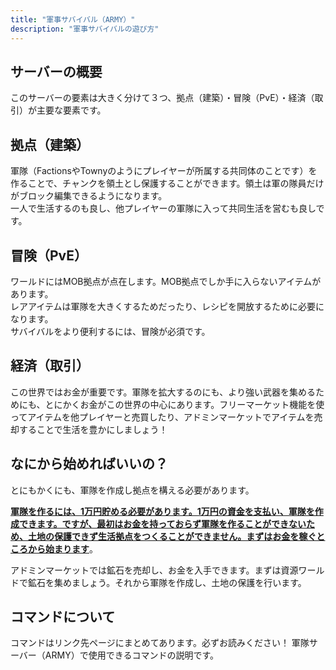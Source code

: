 ```yaml
---
title: "軍事サバイバル（ARMY）"
description: "軍事サバイバルの遊び方"
---
```


## サーバーの概要

このサーバーの要素は大きく分けて３つ、拠点（建築）・冒険（PvE）・経済（取引）が主要な要素です。

## 拠点（建築）

軍隊（FactionsやTownyのようにプレイヤーが所属する共同体のことです）を作ることで、チャンクを領土とし保護することができます。領土は軍の隊員だけがブロック編集できるようになります。\
一人で生活するのも良し、他プレイヤーの軍隊に入って共同生活を営むも良しです。

## 冒険（PvE）

ワールドにはMOB拠点が点在します。MOB拠点でしか手に入らないアイテムがあります。\
レアアイテムは軍隊を大きくするためだったり、レシピを開放するために必要になります。\
サバイバルをより便利するには、冒険が必須です。

## 経済（取引）

この世界ではお金が重要です。軍隊を拡大するのにも、より強い武器を集めるためにも、とにかくお金がこの世界の中心にあります。フリーマーケット機能を使ってアイテムを他プレイヤーと売買したり、アドミンマーケットでアイテムを売却することで生活を豊かにしましょう！

## なにから始めればいいの？

とにもかくにも、軍隊を作成し拠点を構える必要があります。

****<u><u>軍隊を作るには、1万円貯める必要があります。1万円の資金を支払い、軍隊を作成できます。ですが、最初はお金を持っておらず軍隊を作ることができないため、土地の保護できず生活拠点をつくることができません。まずはお金を稼ぐところから始まります</u></u>****。

アドミンマーケットでは鉱石を売却し、お金を入手できます。まずは資源ワールドで鉱石を集めましょう。それから軍隊を作成し、土地の保護を行います。

## コマンドについて

<Tip>
  コマンドはリンク先ページにまとめてあります。必ずお読みください！
</Tip>

<Card title="軍隊サーバーコマンド" icon="sparkles" href="https://docs.jdm-mc.com/servers/army/commands">
  軍隊サーバー（ARMY）で使用できるコマンドの説明です。
</Card>